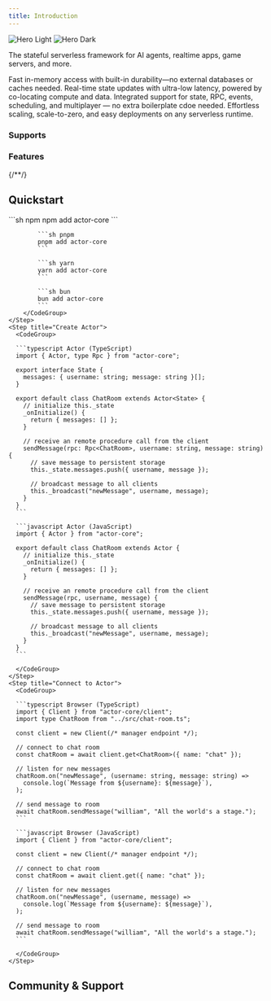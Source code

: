 ```yaml
---
title: Introduction
---
```


<img
  className="block dark:hidden"
  src="/images/hero-light.svg"
  alt="Hero Light"
/>
<img
  className="hidden dark:block"
  src="/images/hero-dark.svg"
  alt="Hero Dark"
/>

<p class="text-center">
  The stateful serverless framework for AI agents, realtime apps, game servers,
  and more.
</p>

<CardGroup cols={2}>
  <Card title="Durable, In-Memory State" icon="floppy-disk">
	Fast in-memory access with built-in durability—no external databases or caches needed.
  </Card>
  <Card title="Ultra-Fast State Updates" icon="bolt">
	Real-time state updates with ultra-low latency, powered by co-locating compute and data.
  </Card>
  <Card title="RPC, Events, Scheduling, & Multiplayer" icon="battery-bolt">
    Integrated support for state, RPC, events, scheduling, and multiplayer — no extra boilerplate cdoe needed.
  </Card>
  <Card title="Serverless & Scalable" icon="microchip">
    Effortless scaling, scale-to-zero, and easy deployments on any serverless runtime.
  </Card>
</CardGroup>

<div class="text-center">
  <h3>Supports</h3>
</div>

<CardGroup>
  <Card
    title="Cloudflare Workers"
    href="/getting-started/cloudflare-workers"
    horizontal={true}
  />
  <Card title="Rivet" href="/getting-started/rivet" horizontal={true} />
  <Card
    title="Supabase Edge Functions"
    href="/getting-started/supabase"
    horizontal={true}
  />
  <Card
    title="Vercel Functions"
    href="/getting-started/vercel"
    horizontal={true}
  />
</CardGroup>

<div class="text-center">
  <h3>Features</h3>
</div>

<CardGroup>
  <Card title="State" href="/" icon="floppy-disk" horizontal={true} />
  <Card title="RPC" href="/" icon="code" horizontal={true} />
  <Card title="Events" href="/" icon="tower-cell" horizontal={true} />
  <Card title="Scheduling" href="/" icon="clock" horizontal={true} />
  <Card title="Connections & Multiplayer" href="/" icon="bolt" horizontal={true} />
  {/*<Card title="Authentication" href="/" icon="fingerprint" horizontal={true} />*/}
  <Card title="Metadata" href="/" icon="tag" horizontal={true} />
</CardGroup>

## Quickstart

<Steps>
	<Step title="Install">
		<CodeGroup>
			```sh npm
			npm add actor-core
			```

    		```sh pnpm
    		pnpm add actor-core
    		```

    		```sh yarn
    		yarn add actor-core
    		```

    		```sh bun
    		bun add actor-core
    		```
    	</CodeGroup>
    </Step>
    <Step title="Create Actor">
      <CodeGroup>

      ```typescript Actor (TypeScript)
      import { Actor, type Rpc } from "actor-core";

      export interface State {
        messages: { username: string; message: string }[];
      }

      export default class ChatRoom extends Actor<State> {
        // initialize this._state
        _onInitialize() {
          return { messages: [] };
        }

        // receive an remote procedure call from the client
        sendMessage(rpc: Rpc<ChatRoom>, username: string, message: string) {
          // save message to persistent storage
          this._state.messages.push({ username, message });

          // broadcast message to all clients
          this._broadcast("newMessage", username, message);
        }
      }
      ```

      ```javascript Actor (JavaScript)
      import { Actor } from "actor-core";

      export default class ChatRoom extends Actor {
        // initialize this._state
        _onInitialize() {
          return { messages: [] };
        }

        // receive an remote procedure call from the client
        sendMessage(rpc, username, message) {
          // save message to persistent storage
          this._state.messages.push({ username, message });

          // broadcast message to all clients
          this._broadcast("newMessage", username, message);
        }
      }
      ```

      </CodeGroup>
    </Step>
    <Step title="Connect to Actor">
      <CodeGroup>

      ```typescript Browser (TypeScript)
      import { Client } from "actor-core/client";
      import type ChatRoom from "../src/chat-room.ts";

      const client = new Client(/* manager endpoint */);

      // connect to chat room
      const chatRoom = await client.get<ChatRoom>({ name: "chat" });

      // listen for new messages
      chatRoom.on("newMessage", (username: string, message: string) =>
        console.log(`Message from ${username}: ${message}`),
      );

      // send message to room
      await chatRoom.sendMessage("william", "All the world's a stage.");
      ```

      ```javascript Browser (JavaScript)
      import { Client } from "actor-core/client";

      const client = new Client(/* manager endpoint */);

      // connect to chat room
      const chatRoom = await client.get({ name: "chat" });

      // listen for new messages
      chatRoom.on("newMessage", (username, message) =>
        console.log(`Message from ${username}: ${message}`),
      );

      // send message to room
      await chatRoom.sendMessage("william", "All the world's a stage.");
      ```

      </CodeGroup>
    </Step>

</Steps>

## Community & Support

<CardGroup cols={2}>
  <Card title="GitHub Discussions" icon="github" horizontal={true} href="https://github.com/orgs/rivet-gg/discussions" />
  <Card title="GitHub Issues" icon="github" horizontal={true} href="https://github.com/rivet-gg/ActorCore/issues" />
  <Card title="X" icon="x-twitter" horizontal={true} href="https://x.com/rivet_gg" />
  <Card title="Bluesky" icon="bluesky" horizontal={true} href="https://bsky.app/profile/rivet-gg.bsky.social" />
  <Card title="Discord" icon="discord" horizontal={true} href="https://rivet.gg/discord" />
</CardGroup>

